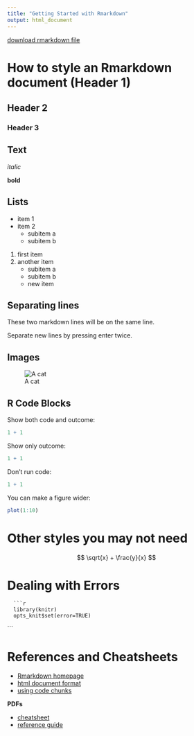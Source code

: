 ```yaml
---
title: "Getting Started with Rmarkdown"
output: html_document
---
```


[download rmarkdown file](0b-rmarkdown.Rmd)

How to style an Rmarkdown document (Header 1)
=====================================================

Header 2
--------

### Header 3

Text
----

*italic*

**bold**

Lists
-----

* item 1
* item 2
    - subitem a
    - subitem b

1. first item
2. another item
    - subitem a
    - subitem b
    - new item

Separating lines
----------------
These two markdown lines will be on the
same line.

Separate new lines by pressing enter twice.

Images
------

![A cat](boat-cat.jpg)

R Code Blocks
-------------

Show both code and outcome:

```r

1 + 1

```

Show only outcome:

```r

1 + 1

```

Don't run code: 

```r
1 + 1
```

You can make a figure wider: 

```r
plot(1:10)
```


Other styles you may not need
============================

$$ \sqrt{x} + \frac{y}{x} $$

Dealing with Errors
===================

```
  ```r
  library(knitr)
  opts_knit$set(error=TRUE)
  ```
```

References and Cheatsheets
==========================

* [Rmarkdown homepage](http://rmarkdown.rstudio.com/)
* [html document format](http://rmarkdown.rstudio.com/html_document_format.html)
* [using code chunks](http://rmarkdown.rstudio.com/authoring_rcodechunks.html)

**PDFs**

* [cheatsheet](http://www.rstudio.com/wp-content/uploads/2015/02/rmarkdown-cheatsheet.pdf)
* [reference guide](http://www.rstudio.com/wp-content/uploads/2015/03/rmarkdown-reference.pdf)